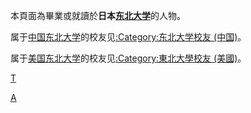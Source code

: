 {{Catnav|頁面分類|人物|校友|大學校友|日本的大學校友}}
本頁面為畢業或就讀於'''日本[[东北大学_(日本)|东北大学]]'''的人物。

属于[[东北大学_(中国)|中国东北大学]]的校友见[[:Category:东北大学校友_(中国)|:Category:东北大学校友 (中国)]]。

属于[[东北大学_(美国)|美国东北大学]]的校友见[[:Category:東北大學校友_(美國)|:Category:東北大學校友 (美國)]]。

[[category:日本的大学校友|T]]
[[Category:東北大學_(日本)|A]]